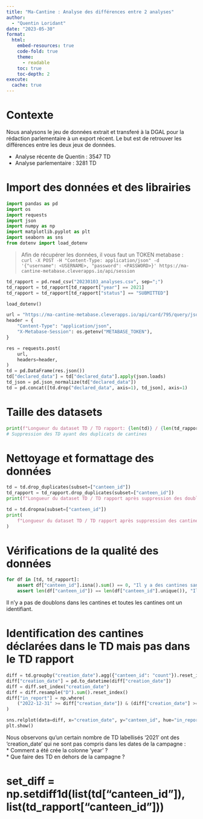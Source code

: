 ```yaml
---
title: "Ma-Cantine : Analyse des différences entre 2 analyses"
author:
  - "Quentin Loridant"
date: "2023-05-30"
format:
  html:
    embed-resources: true
    code-fold: true
    theme:
      - readable
    toc: true
    toc-depth: 2
execute:
  cache: true
---
```


# Contexte

Nous analysons le jeu de données extrait et transferé à la DGAL pour la rédaction parlementaire à un export récent. Le but est de retrouver les différences entre les deux jeux de données.

* Analyse récente de Quentin : 3547 TD
* Analyse parlementaire : 3281 TD

# Import des données et des librairies
```python
import pandas as pd
import os
import requests
import json
import numpy as np
import matplotlib.pyplot as plt
import seaborn as sns
from dotenv import load_dotenv

```



> Afin de récupérer les données, il vous faut un TOKEN metabase :  
> `curl -X POST -H "Content-Type: application/json" -d '{"username": <USERNAME>, "password": <PASSWORD>}' https://ma-cantine-metabase.cleverapps.io/api/session`

```python
td_rapport = pd.read_csv("20230103_analyses.csv", sep=";")
td_rapport = td_rapport[td_rapport["year"] == 2021]
td_rapport = td_rapport[td_rapport["status"] == "SUBMITTED"]

load_dotenv()

url = "https://ma-cantine-metabase.cleverapps.io/api/card/795/query/json"
header = {
    "Content-Type": "application/json",
    "X-Metabase-Session": os.getenv("METABASE_TOKEN"),
}

res = requests.post(
    url,
    headers=header,
)
td = pd.DataFrame(res.json())
td["declared_data"] = td["declared_data"].apply(json.loads)
td_json = pd.json_normalize(td["declared_data"])
td = pd.concat([td.drop("declared_data", axis=1), td_json], axis=1)
```

# Taille des datasets
```python
print(f"Longueur du dataset TD / TD rapport: {len(td)} / {len(td_rapport)}")
# Suppression des TD ayant des duplicats de cantines

```

# Nettoyage et formattage des données
```python

td = td.drop_duplicates(subset=["canteen_id"])
td_rapport = td_rapport.drop_duplicates(subset=["canteen_id"])
print(f"Longueur du dataset TD / TD rapport après suppression des doublons : {len(td)} / {len(td_rapport)}")

td = td.dropna(subset=["canteen_id"])
print(
    f"Longueur du dataset TD / TD rapport après suppression des cantines sans identifiant : {len(td)} / {len(td_rapport)}"
)
```

# Vérifications de la qualité des données
```python
for df in [td, td_rapport]:
    assert df["canteen_id"].isna().sum() == 0, "Il y a des cantines sans identifiant"
    assert len(df["canteen_id"]) == len(df["canteen_id"].unique()), "Il y a des doublons dans les cantines"
```
Il n'y a pas de doublons dans les cantines et toutes les cantines ont un identifiant.

# Identification des cantines déclarées dans le TD mais pas dans le TD rapport
```python
diff = td.groupby("creation_date").agg({"canteen_id": "count"}).reset_index()
diff["creation_date"] = pd.to_datetime(diff["creation_date"])
diff = diff.set_index("creation_date")
diff = diff.resample("D").sum().reset_index()
diff["in_report"] = np.where(
    ("2022-12-31" >= diff["creation_date"]) & (diff["creation_date"] >= "2022-01-01"), True, False
)

sns.relplot(data=diff, x="creation_date", y="canteen_id", hue="in_report", hue_order=[True, False], aspect=1.61)
plt.show()
```

Nous observons qu'un certain nombre de TD labellisés '2021' ont des 'creation_date' qui ne sont pas compris dans les dates de la campagne :  
 * Comment a été crée la colonne 'year' ?  
 * Que faire des TD en dehors de la campagne ?


# set_diff = np.setdiff1d(list(td["canteen_id"]), list(td_rapport["canteen_id"]))
